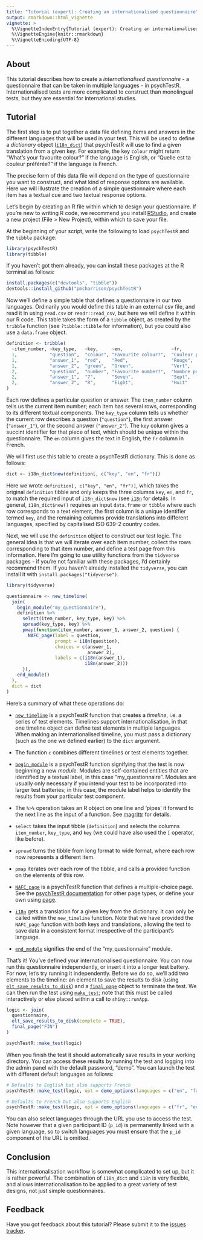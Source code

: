 ```yaml
---
title: "Tutorial (expert): Creating an internationalised questionnaire"
output: rmarkdown::html_vignette
vignette: >
  %\VignetteIndexEntry{Tutorial (expert): Creating an internationalised questionnaire}
  %\VignetteEngine{knitr::rmarkdown}
  %\VignetteEncoding{UTF-8}
---
```

  
## About

This tutorial describes how to create a *internationalised questionnaire* -
a questionnaire that can be taken in multiple languages - in psychTestR.
Internationalised tests are more complicated to construct than 
monolingual tests, but they are essential for international studies.

## Tutorial

The first step is to put together a data file defining items and 
answers in the different languages that will be used in your test.
This will be used to define a *dictionary* object
([`i18n_dict`](https://pmcharrison.github.io/psychTestR/reference/i18n_dict.html))
that psychTestR will use to find a given translation from a given key.
For example, the key `colour` might return "What's your favourite colour?"
if the language is English, or "Quelle est ta couleur préférée?"
if the language is French.

The precise form of this data file will depend on the type of questionnaire
you want to construct, and what kind of response options are available.
Here we will illustrate the creation of a simple questionnaire 
where each item has a textual cue and two textual response options.

Let's begin by creating an R file within which to design your questionnaire.
If you're new to writing R code, we recommend you install 
[RStudio](https://rstudio.com), and create a new project (File > New Project),
within which to save your file.

At the beginning of your script, write the following to load 
`psychTestR` and the `tibble` package:

```r
library(psychTestR)
library(tibble)
```

If you haven't got them already, you can install these packages at the 
R terminal as follows:

``` r
install.packages(c("devtools", "tibble"))
devtools::install_github("pmcharrison/psychTestR")
```

Now we'll define a simple table that defines a questionnaire 
in our two languages.
Ordinarily you would define this table in an external csv file,
and read it in using `read.csv` or `readr::read_csv`,
but here we will define it within our R code.
This table takes the form of a `tibble` object, 
as created by the `tribble` function
(see `?tibble::tibble` for information),
but you could also use a `data.frame` object.

```r
definition <- tribble(
  ~item_number, ~key_type,   ~key,     ~en,                  ~fr,
  1,            "question",  "colour", "Favourite colour?",  "Couleur préférée?",
  1,            "answer_1",  "red",    "Red",                "Rouge",
  1,            "answer_2",  "green",  "Green",              "Vert",
  2,            "question",  "number", "Favourite number?",  "Nombre préféré?",
  2,            "answer_1",  "7",      "Seven",              "Sept",
  2,            "answer_2",  "8",      "Eight",              "Huit"
)
```

Each row defines a particular question or answer.
The `item_number` column tells us the current item number;
each item has several rows, corresponding to its different textual components.
The `key_type` column tells us whether the current row describes a
question (`"question"`),
the first answer (`"answer_1"`),
or the second answer (`"answer_2"`).
The `key` column gives a succint identifier for that piece of text,
which should be unique within the questionnaire.
The `en` column gives the text in English, 
the `fr` column in French.

We will first use this table to create a psychTestR dictionary.
This is done as follows:

```r
dict <- i18n_dict$new(definition[, c("key", "en", "fr")])
```

Here we wrote `definition[, c("key", "en", "fr")]`, which 
takes the original `definition` tibble and only keeps the three columns
`key`, `en`, and `fr`, to match the required input of 
`i18n_dict$new` (see 
[`i18n`](https://pmcharrison.github.io/psychTestR/reference/i18n.html)
for details.
In general, `i18n_dict$new()` requires an input `data.frame` or `tibble`
where each row corresponds to a text element,
the first column is a unique identifier termed `key`,
and the remaining columns provide translations into different languages,
specified by capitalised ISO 639-2 country codes.

Next, we will use the `definition` object to construct our test logic.
The general idea is that we will iterate over each item number,
collect the rows corresponding to that item number,
and define a test page from this information. 
Here I'm going to use utility functions from the `tidyverse` packages -
if you're not familiar with these packages, I'd certainly recommend them.
If you haven't already installed the `tidyverse`, 
you can install it with `install.packages("tidyverse")`.

```r
library(tidyverse)

questionnaire <- new_timeline(
  join(
    begin_module("my_questionnaire"),
    definition %>% 
      select(item_number, key_type, key) %>% 
      spread(key_type, key) %>% 
      pmap(function(item_number, answer_1, answer_2, question) {
        NAFC_page(label = question, 
                  prompt = i18n(question),
                  choices = c(answer_1, 
                              answer_2),
                  labels = c(i18n(answer_1), 
                             i18n(answer_2)))
      }), 
    end_module()
  ),
  dict = dict
)

```

Here's a summary of what these operations do:

- [`new_timeline`](https://pmcharrison.github.io/psychTestR/reference/new_timeline.html)
is a psychTestR function that creates a *timeline*,
i.e. a series of test elements.
Timelines support internationalisation, in that one timeline object
can define test elements in multiple languages.
When making an internationalised timeline, you must pass a dictionary
(such as the one we defined earlier) to the `dict` argument.

- The function `c` combines different timelines or test elements together.

- [`begin_module`](https://pmcharrison.github.io/psychTestR/reference/begin_module.html)
is a psychTestR function signifying that the test is now beginning a new *module*.
Modules are self-contained entities that are identified by a textual label, 
in this case "my_questionnaire".
Modules are usually only necessary if you intend your test to be 
incorporated into larger test batteries; 
in this case, the module label helps to identify the results 
from your particular test component.

- The `%>%` operation takes an R object on one line and 'pipes'
it forward to the next line as the input of a function.
See [magrittr](https://magrittr.tidyverse.org/) for details.

- `select` takes the input tibble (`definition`) and selects the columns
`item_number`, `key_type`, and `key`
(we could have also used the `[` operator, like before).

- `spread` turns the tibble from long format to wide format,
where each row now represents a different item.

- `pmap` iterates over each row of the tibble, 
and calls a provided function on the elements of this row.

- [`NAFC_page`](https://pmcharrison.github.io/psychTestR/reference/NAFC_page.html)
is a psychTestR function that defines a multiple-choice page.
See the [psychTestR documentation](https://pmcharrison.github.io/psychTestR/reference/index.html)
for other page types, or define your own using 
[page](https://pmcharrison.github.io/psychTestR/reference/page.html).

- [`i18n`](https://pmcharrison.github.io/psychTestR/reference/i18n.html)
gets a translation for a given key from the dictionary.
It can only be called within the `new_timeline` function.
Note that we have provided the `NAFC_page` function
with both keys and translations,
allowing the test to save data in a consistent format
irrespective of the participant's language.

- [`end_module`](https://pmcharrison.github.io/psychTestR/reference/end_module.html)
signifies the end of the "my_questionnaire" module.

That's it! You've defined your internationalised questionnaire.
You can now run this questionnaire independently, 
or insert it into a longer test battery.
For now, let's try running it independently. 
Before we do so, we'll add two elements to the timeline:
an element to save the results to disk 
(using [`elt_save_results_to_disk`](https://pmcharrison.github.io/psychTestR/reference/elt_save_results_to_disk.html))
and a [`final_page`](https://pmcharrison.github.io/psychTestR/reference/final_page.html) 
object to terminate the test.
We can then run the test using [`make_test`](https://pmcharrison.github.io/psychTestR/reference/make_test.html);
note that this must be called interactively or else 
placed within a call to `shiny::runApp`.

```r
logic <- join(
  questionnaire,
  elt_save_results_to_disk(complete = TRUE),
  final_page("FIN")
)

psychTestR::make_test(logic)
```

When you finish the test it should automatically save results in your 
working directory. 
You can access these results by running the test
and logging into the admin panel with the default password, "demo".
You can launch the test with different default languages as follows:

```r
# Defaults to English but also supports French
psychTestR::make_test(logic, opt = demo_options(languages = c("en", "fr")))

# Defaults to French but also supports English
psychTestR::make_test(logic, opt = demo_options(languages = c("fr", "en")))
```

You can also select languages through the URL you use to access the test.
Note however that a given participant ID (`p_id`) is permanently linked with a
given language, so to switch languages you must ensure that the `p_id`
component of the URL is omitted.

## Conclusion

This internationalisation workflow is somewhat complicated to set up,
but it is rather powerful. 
The combination of `i18n_dict` and `i18n` is very flexible,
and allows internationalisation to be applied to a great variety of test designs,
not just simple questionnaires.

## Feedback

Have you got feedback about this tutorial? 
Please submit it to the [issues tracker](https://github.com/pmcharrison/psychTestR/issues).
